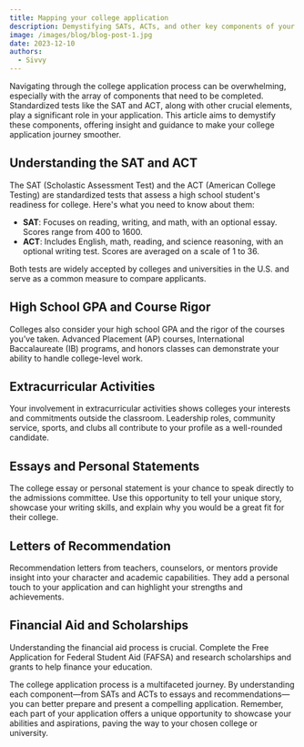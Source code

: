 ```yaml
---
title: Mapping your college application
description: Demystifying SATs, ACTs, and other key components of your college application
image: /images/blog/blog-post-1.jpg
date: 2023-12-10
authors:
  - Sivvy
---
```


Navigating through the college application process can be overwhelming, especially with the array of components that need to be completed. Standardized tests like the SAT and ACT, along with other crucial elements, play a significant role in your application. This article aims to demystify these components, offering insight and guidance to make your college application journey smoother.

## Understanding the SAT and ACT

The SAT (Scholastic Assessment Test) and the ACT (American College Testing) are standardized tests that assess a high school student's readiness for college. Here's what you need to know about them:

- **SAT**: Focuses on reading, writing, and math, with an optional essay. Scores range from 400 to 1600.
- **ACT**: Includes English, math, reading, and science reasoning, with an optional writing test. Scores are averaged on a scale of 1 to 36.

Both tests are widely accepted by colleges and universities in the U.S. and serve as a common measure to compare applicants.

## High School GPA and Course Rigor

Colleges also consider your high school GPA and the rigor of the courses you’ve taken. Advanced Placement (AP) courses, International Baccalaureate (IB) programs, and honors classes can demonstrate your ability to handle college-level work.

## Extracurricular Activities

Your involvement in extracurricular activities shows colleges your interests and commitments outside the classroom. Leadership roles, community service, sports, and clubs all contribute to your profile as a well-rounded candidate.

## Essays and Personal Statements

The college essay or personal statement is your chance to speak directly to the admissions committee. Use this opportunity to tell your unique story, showcase your writing skills, and explain why you would be a great fit for their college.

## Letters of Recommendation

Recommendation letters from teachers, counselors, or mentors provide insight into your character and academic capabilities. They add a personal touch to your application and can highlight your strengths and achievements.

## Financial Aid and Scholarships

Understanding the financial aid process is crucial. Complete the Free Application for Federal Student Aid (FAFSA) and research scholarships and grants to help finance your education.

The college application process is a multifaceted journey. By understanding each component—from SATs and ACTs to essays and recommendations—you can better prepare and present a compelling application. Remember, each part of your application offers a unique opportunity to showcase your abilities and aspirations, paving the way to your chosen college or university.
